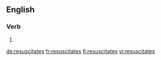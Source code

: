 ==English==

===Verb===
{{head|en|verb form}}

# {{en-third-person singular of|resuscitate}}

[[de:resuscitates]]
[[fr:resuscitates]]
[[fi:resuscitates]]
[[vi:resuscitates]]